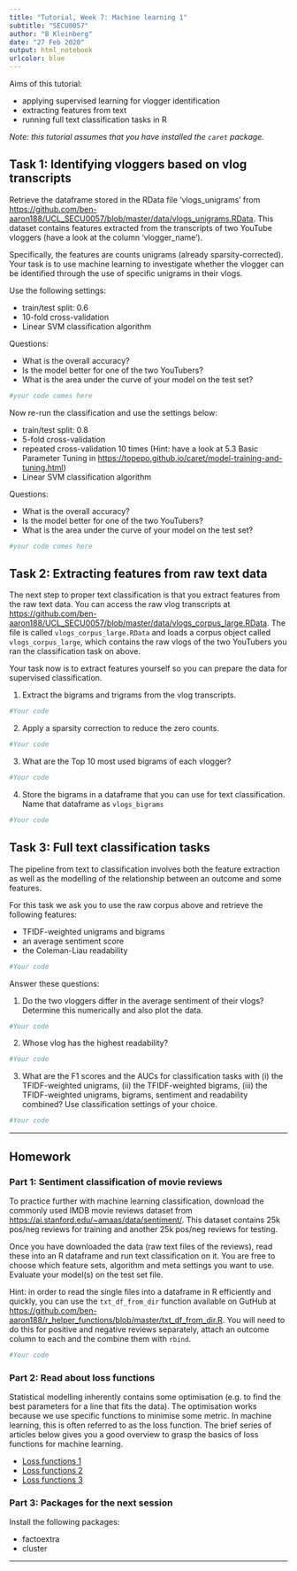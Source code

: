 ```yaml
---
title: "Tutorial, Week 7: Machine learning 1"
subtitle: "SECU0057"
author: "B Kleinberg"
date: "27 Feb 2020"
output: html_notebook
urlcolor: blue
---
```


Aims of this tutorial:

- applying supervised learning for vlogger identification
- extracting features from text
- running full text classification tasks in R


_Note: this tutorial assumes that you have installed the `caret` package._

## Task 1: Identifying vloggers based on vlog transcripts

Retrieve the dataframe stored in the RData file 'vlogs_unigrams' from [https://github.com/ben-aaron188/UCL_SECU0057/blob/master/data/vlogs_unigrams.RData](https://github.com/ben-aaron188/UCL_SECU0057/blob/master/data/vlogs_unigrams.RData). This dataset contains features extracted from the transcripts of two YouTube vloggers (have a look at the column 'vlogger_name'). 

Specifically, the features are counts unigrams (already sparsity-corrected). Your task is to use machine learning to investigate whether the vlogger can be identified through the use of specific unigrams in their vlogs.

Use the following settings:

- train/test split: 0.6
- 10-fold cross-validation
- Linear SVM classification algorithm

Questions:

- What is the overall accuracy?
- Is the model better for one of the two YouTubers?
- What is the area under the curve of your model on the test set?


```r
#your code comes here
```


Now re-run the classification and use the settings below:

- train/test split: 0.8
- 5-fold cross-validation
- repeated cross-validation 10 times (Hint: have a look at 5.3 Basic Parameter Tuning in [https://topepo.github.io/caret/model-training-and-tuning.html](https://topepo.github.io/caret/model-training-and-tuning.html))
- Linear SVM classification algorithm

Questions:

- What is the overall accuracy?
- Is the model better for one of the two YouTubers?
- What is the area under the curve of your model on the test set?

```r
#your code comes here
```


## Task 2: Extracting features from raw text data

The next step to proper text classification is that you extract features from the raw text data. You can access the raw vlog transcripts at [https://github.com/ben-aaron188/UCL_SECU0057/blob/master/data/vlogs_corpus_large.RData](https://github.com/ben-aaron188/UCL_SECU0057/blob/master/data/vlogs_corpus_large.RData). The file is called `vlogs_corpus_large.RData` and loads a corpus object called `vlogs_corpus_large`, which contains the raw vlogs of the two YouTubers you ran the classification task on above.

Your task now is to extract features yourself so you can prepare the data for supervised classification.


1. Extract the bigrams and trigrams from the vlog transcripts.

```r
#Your code
```


2. Apply a sparsity correction to reduce the zero counts.

```r
#Your code
```


3. What are the Top 10 most used bigrams of each vlogger?

```r
#Your code
```


4. Store the bigrams in a dataframe that you can use for text classification. Name that dataframe as `vlogs_bigrams`

```r
#Your code
```



## Task 3: Full text classification tasks 

The pipeline from text to classification involves both the feature extraction as well as the modelling of the relationship between an outcome and some features.

For this task we ask you to use the raw corpus above and retrieve the following features:

- TFIDF-weighted unigrams and bigrams
- an average sentiment score
- the Coleman-Liau readability

```r
#Your code
```


Answer these questions:

1. Do the two vloggers differ in the average sentiment of their vlogs? Determine this numerically and also plot the data.

```r
#Your code
```


2. Whose vlog has the highest readability?

```r
#Your code
```


3. What are the F1 scores and the AUCs for classification tasks with (i) the TFIDF-weighted unigrams, (ii) the TFIDF-weighted bigrams, (iii) the TFIDF-weighted unigrams, bigrams, sentiment and readability combined? Use classification settings of your choice.

```r
#Your code
```



---

## Homework

### Part 1: Sentiment classification of movie reviews

To practice further with machine learning classification, download the commonly used IMDB movie reviews dataset from [https://ai.stanford.edu/~amaas/data/sentiment/](https://ai.stanford.edu/~amaas/data/sentiment/). This dataset contains 25k pos/neg reviews for training and another 25k pos/neg reviews for testing.

Once you have downloaded the data (raw text files of the reviews), read these into an R dataframe and run text classification on it. You are free to choose which feature sets, algorithm and meta settings you want to use. Evaluate your model(s) on the test set file.

Hint: in order to read the single files into a dataframe in R efficiently and quickly, you can use the `txt_df_from_dir` function available on GutHub at [https://github.com/ben-aaron188/r_helper_functions/blob/master/txt_df_from_dir.R](https://github.com/ben-aaron188/r_helper_functions/blob/master/txt_df_from_dir.R). You will need to do this for positive and negative reviews separately, attach an outcome column to each and the combine them with `rbind`.

```r
#Your code
```



### Part 2: Read about loss functions

Statistical modelling inherently contains some optimisation (e.g. to find the best parameters for a line that fits the data). The optimisation works because we use specific functions to minimise some metric. In machine learning, this is often referred to as the loss function. The brief series of articles below gives you a good overview to grasp the basics of loss functions for machine learning.

- [Loss functions 1](https://towardsdatascience.com/optimization-of-supervised-learning-loss-function-under-the-hood-df1791391c82)
- [Loss functions 2](https://towardsdatascience.com/optimization-loss-function-under-the-hood-part-ii-d20a239cde11)
- [Loss functions 3](https://towardsdatascience.com/optimization-loss-function-under-the-hood-part-iii-5dff33fa015d)


### Part 3: Packages for the next session

Install the following packages:

- factoextra
- cluster

---
